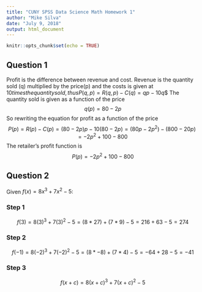 ```yaml
---
title: "CUNY SPSS Data Science Math Homework 1"
author: "Mike Silva"
date: "July 9, 2018"
output: html_document
---
```


```r
knitr::opts_chunk$set(echo = TRUE)
```

## Question 1

Profit is the difference between revenue and cost.  Revenue is the quantity sold (q) multiplied by the price(p) and the costs is given at $10 times the quantity sold, thus
$$P(q,p) = R(q,p) - C(q) = qp - 10q$$
The quantity sold is given as a function of the price
$$q(p) = 80-2p$$
So rewriting the equation for profit as a function of the price
$$P(p) = R(p) - C(p) = (80-2p)p - 10(80-2p) = (80p-2p^2) - (800-20p) = -2p^2 + 100 - 800 $$
The retailer's profit function is
$$P(p) = -2p^2 + 100 - 800 $$

## Question 2
Given $f(x)=8x^3+7x^2-5$:

### Step 1
$$f(3) = 8(3)^3+7(3)^2-5 = (8*27)+(7*9)-5 = 216+63-5 = 274$$

### Step 2
$$f(-1) = 8(-2)^3+7(-2)^2-5 = (8*-8)+(7*4)-5 = -64+28-5 = -41$$

### Step 3
$$f(x+c) = 8(x+c)^3+7(x+c)^2-5$$